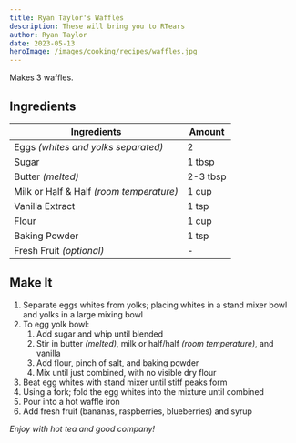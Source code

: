 ```yaml
---
title: Ryan Taylor's Waffles
description: These will bring you to RTears
author: Ryan Taylor
date: 2023-05-13
heroImage: /images/cooking/recipes/waffles.jpg
---
```


Makes 3 waffles.

## Ingredients

| Ingredients                              | Amount   |
| ---------------------------------------- | -------- |
| Eggs _(whites and yolks separated)_      | 2        |
| Sugar                                    | 1 tbsp   |
| Butter _(melted)_                        | 2-3 tbsp |
| Milk or Half & Half _(room temperature)_ | 1 cup    |
| Vanilla Extract                          | 1 tsp    |
| Flour                                    | 1 cup    |
| Baking Powder                            | 1 tsp    |
| Fresh Fruit _(optional)_                 | -        |

## Make It

1. Separate eggs whites from yolks; placing whites in a stand mixer bowl and yolks in a large mixing bowl
1. To egg yolk bowl:
   1. Add sugar and whip until blended
   1. Stir in butter _(melted)_, milk or half/half _(room temperature)_, and vanilla
   1. Add flour, pinch of salt, and baking powder
   1. Mix until just combined, with no visible dry flour
1. Beat egg whites with stand mixer until stiff peaks form
1. Using a fork; fold the egg whites into the mixture until combined
1. Pour into a hot waffle iron
1. Add fresh fruit (bananas, raspberries, blueberries) and syrup

_Enjoy with hot tea and good company!_
